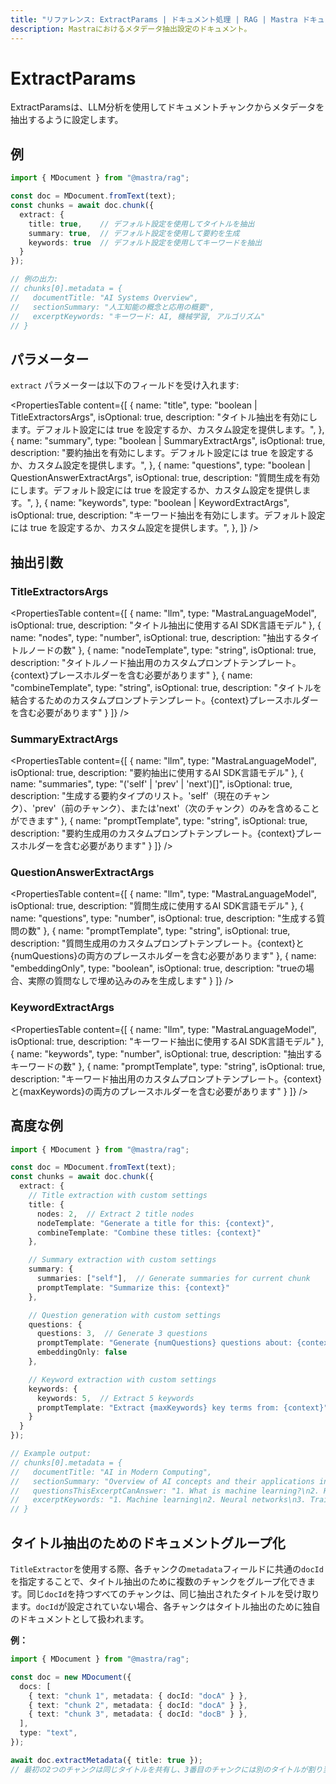 ```yaml
---
title: "リファレンス: ExtractParams | ドキュメント処理 | RAG | Mastra ドキュメント"
description: Mastraにおけるメタデータ抽出設定のドキュメント。
---
```


# ExtractParams

ExtractParamsは、LLM分析を使用してドキュメントチャンクからメタデータを抽出するように設定します。

## 例

```typescript showLineNumbers copy
import { MDocument } from "@mastra/rag";

const doc = MDocument.fromText(text);
const chunks = await doc.chunk({
  extract: {
    title: true,    // デフォルト設定を使用してタイトルを抽出
    summary: true,  // デフォルト設定を使用して要約を生成
    keywords: true  // デフォルト設定を使用してキーワードを抽出
  }
});

// 例の出力:
// chunks[0].metadata = {
//   documentTitle: "AI Systems Overview",
//   sectionSummary: "人工知能の概念と応用の概要",
//   excerptKeywords: "キーワード: AI, 機械学習, アルゴリズム"
// }
```

## パラメーター

`extract` パラメーターは以下のフィールドを受け入れます:

<PropertiesTable
  content={[
    {
      name: "title",
      type: "boolean | TitleExtractorsArgs",
      isOptional: true,
      description:
        "タイトル抽出を有効にします。デフォルト設定には true を設定するか、カスタム設定を提供します。",
    },
    {
      name: "summary",
      type: "boolean | SummaryExtractArgs",
      isOptional: true,
      description:
        "要約抽出を有効にします。デフォルト設定には true を設定するか、カスタム設定を提供します。",
    },
    {
      name: "questions",
      type: "boolean | QuestionAnswerExtractArgs",
      isOptional: true,
      description:
        "質問生成を有効にします。デフォルト設定には true を設定するか、カスタム設定を提供します。",
    },
    {
      name: "keywords",
      type: "boolean | KeywordExtractArgs",
      isOptional: true,
      description:
        "キーワード抽出を有効にします。デフォルト設定には true を設定するか、カスタム設定を提供します。",
    },
  ]}
/>

## 抽出引数

### TitleExtractorsArgs

<PropertiesTable
  content={[
    {
      name: "llm",
      type: "MastraLanguageModel",
      isOptional: true,
      description: "タイトル抽出に使用するAI SDK言語モデル"
    },
    {
      name: "nodes",
      type: "number",
      isOptional: true,
      description: "抽出するタイトルノードの数"
    },
    {
      name: "nodeTemplate",
      type: "string",
      isOptional: true,
      description: "タイトルノード抽出用のカスタムプロンプトテンプレート。{context}プレースホルダーを含む必要があります"
    },
    {
      name: "combineTemplate",
      type: "string",
      isOptional: true,
      description: "タイトルを結合するためのカスタムプロンプトテンプレート。{context}プレースホルダーを含む必要があります"
    }
  ]}
/>

### SummaryExtractArgs

<PropertiesTable
  content={[
    {
      name: "llm",
      type: "MastraLanguageModel",
      isOptional: true,
      description: "要約抽出に使用するAI SDK言語モデル"
    },
    {
      name: "summaries",
      type: "('self' | 'prev' | 'next')[]",
      isOptional: true,
      description: "生成する要約タイプのリスト。'self'（現在のチャンク）、'prev'（前のチャンク）、または'next'（次のチャンク）のみを含めることができます"
    },
    {
      name: "promptTemplate",
      type: "string",
      isOptional: true,
      description: "要約生成用のカスタムプロンプトテンプレート。{context}プレースホルダーを含む必要があります"
    }
  ]}
/>

### QuestionAnswerExtractArgs

<PropertiesTable
  content={[
    {
      name: "llm",
      type: "MastraLanguageModel",
      isOptional: true,
      description: "質問生成に使用するAI SDK言語モデル"
    },
    {
      name: "questions",
      type: "number",
      isOptional: true,
      description: "生成する質問の数"
    },
    {
      name: "promptTemplate",
      type: "string",
      isOptional: true,
      description: "質問生成用のカスタムプロンプトテンプレート。{context}と{numQuestions}の両方のプレースホルダーを含む必要があります"
    },
    {
      name: "embeddingOnly",
      type: "boolean",
      isOptional: true,
      description: "trueの場合、実際の質問なしで埋め込みのみを生成します"
    }
  ]}
/>

### KeywordExtractArgs

<PropertiesTable
  content={[
    {
      name: "llm",
      type: "MastraLanguageModel",
      isOptional: true,
      description: "キーワード抽出に使用するAI SDK言語モデル"
    },
    {
      name: "keywords",
      type: "number",
      isOptional: true,
      description: "抽出するキーワードの数"
    },
    {
      name: "promptTemplate",
      type: "string",
      isOptional: true,
      description: "キーワード抽出用のカスタムプロンプトテンプレート。{context}と{maxKeywords}の両方のプレースホルダーを含む必要があります"
    }
  ]}
/>

## 高度な例

```typescript showLineNumbers copy
import { MDocument } from "@mastra/rag";

const doc = MDocument.fromText(text);
const chunks = await doc.chunk({
  extract: {
    // Title extraction with custom settings
    title: {
      nodes: 2,  // Extract 2 title nodes
      nodeTemplate: "Generate a title for this: {context}",
      combineTemplate: "Combine these titles: {context}"
    },

    // Summary extraction with custom settings
    summary: {
      summaries: ["self"],  // Generate summaries for current chunk
      promptTemplate: "Summarize this: {context}"
    },

    // Question generation with custom settings
    questions: {
      questions: 3,  // Generate 3 questions
      promptTemplate: "Generate {numQuestions} questions about: {context}",
      embeddingOnly: false
    },

    // Keyword extraction with custom settings
    keywords: {
      keywords: 5,  // Extract 5 keywords
      promptTemplate: "Extract {maxKeywords} key terms from: {context}"
    }
  }
});

// Example output:
// chunks[0].metadata = {
//   documentTitle: "AI in Modern Computing",
//   sectionSummary: "Overview of AI concepts and their applications in computing",
//   questionsThisExcerptCanAnswer: "1. What is machine learning?\n2. How do neural networks work?",
//   excerptKeywords: "1. Machine learning\n2. Neural networks\n3. Training data"
// }
```

## タイトル抽出のためのドキュメントグループ化

`TitleExtractor`を使用する際、各チャンクの`metadata`フィールドに共通の`docId`を指定することで、タイトル抽出のために複数のチャンクをグループ化できます。同じ`docId`を持つすべてのチャンクは、同じ抽出されたタイトルを受け取ります。`docId`が設定されていない場合、各チャンクはタイトル抽出のために独自のドキュメントとして扱われます。

**例：**

```ts
import { MDocument } from "@mastra/rag";

const doc = new MDocument({
  docs: [
    { text: "chunk 1", metadata: { docId: "docA" } },
    { text: "chunk 2", metadata: { docId: "docA" } },
    { text: "chunk 3", metadata: { docId: "docB" } },
  ],
  type: "text",
});

await doc.extractMetadata({ title: true });
// 最初の2つのチャンクは同じタイトルを共有し、3番目のチャンクには別のタイトルが割り当てられます。
```

